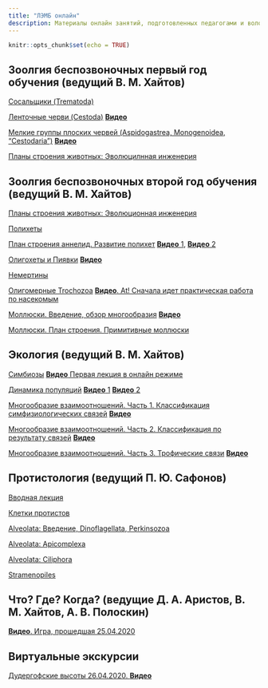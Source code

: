 ```yaml
---
title: "ЛЭМБ онлайн"
description: Материалы онлайн занятий, подготовленных педагогами и волонтерами  
---
```

 
```r
knitr::opts_chunk$set(echo = TRUE)
```

## Зоолгия беспозвоночных первый год обучения (ведущий В. М. Хайтов)

[Сосальщики (Trematoda)](Presentations/VM_1st_year/Trematoda_VM.pptx) 

[Ленточные черви (Cestoda)](Presentations/VM_1st_year/Cestoda_VM.pptx) [**Видео**](https://drive.google.com/open?id=1nW0zdI-MbpUvRV_6Q3P0ZravdSxv1kYf)

[Мелкие группы плоских червей (Aspidogastrea, Monogenoidea, "Cestodaria")](Presentations/VM_1st_year/Aspidogastrea Monogenea Cestodaria_VM.pptx) [**Видео**](https://drive.google.com/open?id=1_bxNBKGTocYFl1ZXulYaMl6_c9RR3gJ6)

[Планы строения животных: Эволюцилнная инженерия](Presentations/VM_1st_year/Планы строения животных_VM.pptx)





<!-- ## Зоолгия беспозвоночных первый год обучения (ведущий Д. А. Аристов) -->

<!-- ## Зоолгия беспозвоночных первый год обучения (ведущий А. В. Полоскин) -->

## Зоолгия беспозвоночных второй год обучения (ведущий В. М. Хайтов)

[Планы строения животных: Эволюционная инженерия](Presentations/VM_1st_year/Планы строения животных_VM.pptx) 

[Полихеты](Presentations/VM_2nd_year/Polychaeta.ppt) 

[План строения аннелид. Развитие полихет](Presentations/VM_2nd_year/План строения Annelida развитие Polychaeta_VM.pptx) [**Видео** 1](https://drive.google.com/open?id=1etssrpKQ_MAyM0DRSms1fAuKXejtYFOx), [**Видео** 2](https://drive.google.com/open?id=1hP-7hpN_ppTseClkAWsJAm3rOT89R_bw)

[Олигохеты и Пиявки](Presentations/VM_2nd_year/Oligochaeta_Hirudinea_VM.pptx) [**Видео**](https://drive.google.com/open?id=1k18lmK3TiX8uguWwYwx0uJ-0kCUiGn2e)

[Немертины](Presentations/VM_2nd_year/Nemertea.ppt) 

[Олигомерные Trochozoa](Presentations/VM_2nd_year/Олигомерные Trochozoa_VM.pptx) [**Видео**. At! Сначала идет практическая работа по насекомым](https://drive.google.com/open?id=11oCoTeKWi2EqzvmrVVGSuXCkovSoKs_z)

[Моллюски. Введение, обзор многообразия](Presentations/VM_2nd_year/Mollusca _introduction_VM.pptx) [**Видео**](https://drive.google.com/open?id=1fL5cgfmtVelvQ7TY0Ho5WfozO42ENXGF)


[Моллюски. План строения. Примитивные моллюски](Presentations/VM_2nd_year/Mollusca_План строения_VM.pptx)


## Экология (ведущий В. М. Хайтов)

[Симбиозы](Presentations/Ecology/Симбиозы_адаптированная_версия_VM.pptx) [**Видео** Первая лекция в онлайн режиме](https://drive.google.com/open?id=1C-R7pEU2iaeUjqD5zZZuxmGTX4_Lmac6)


[Динамика популяций](Presentations/Ecology/Динамика популяций адаптированная версия_VM.pptx) [**Видео** 1](https://drive.google.com/open?id=1zRA1ds6bijNgdCjP-AhVTm_WvjpWMa-5)  [**Видео** 2](https://drive.google.com/open?id=1d8GFSwc--ZmpGze587wAYeSLMDHIskTg)

[Многообразие взаимоотношений. Часть 1. Классификация симфизиологических связей](Presentations/Ecology/Симфизиологические связи_VM.pptx) [**Видео**](https://drive.google.com/open?id=1A_Vfflz1IFXHY7L6rbYLP41Mkyvr4hHI)


[Многообразие взаимоотношений. Часть 2. Классификация по результату связей](Presentations/Ecology/Взаимоотношения часть 2_VM.pptx) [**Видео**](https://drive.google.com/open?id=1Fb0B36ylsg2ga01qheS506Z8-_KF9ggb)


[Многообразие взаимоотношений. Часть 3. Трофические связи](Presentations/Ecology/Трофические связи_VM.pptx) [**Видео**](https://drive.google.com/open?id=1Fb0B36ylsg2ga01qheS506Z8-_KF9ggb)







## Протистология (ведущий П. Ю. Сафонов)

[Вводная лекция](Presentations/Protistology_presentations/01 Вводная лекция.pptx)

[Клетки протистов](Presentations/Protistology_presentations/02 Клетки протистов.pptx)

[Alveolata: Введение, Dinoflagellata, Perkinsozoa](Presentations/Protistology_presentations/03 Введение, Dinoflagellata, Perkinsozoa.pptx)

[Alveolata: Apicomplexa](Presentations/Protistology_presentations/04 Apicomplexa.pptx)

[Alveolata: Ciliphora](Presentations/Protistology_presentations/05 Ciliophora.pptx)

[Stramenopiles](Presentations/Protistology_presentations/06 Stramenopiles.pptx)



## Что? Где? Когда? (ведущие Д. А. Аристов, В. М. Хайтов, А. В. Полоскин)

[**Видео**. Игра, прошедшая 25.04.2020](https://drive.google.com/open?id=1gdcP3gTWx7TQ3WV6mXhESEUR2uGOq5BI) 


## Виртуальные экскурсии

[Дудергофские высоты 26.04.2020. **Видео**](https://drive.google.com/open?id=1gdcP3gTWx7TQ3WV6mXhESEUR2uGOq5BI) 







